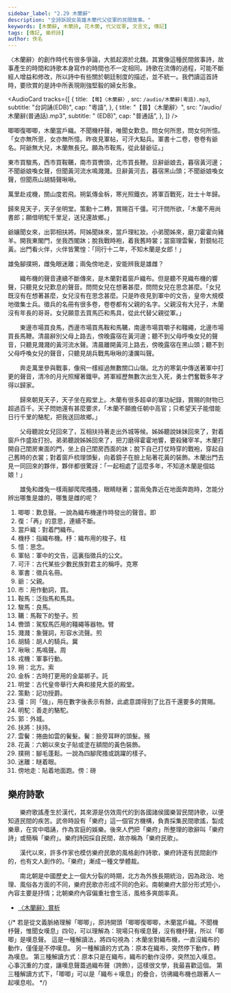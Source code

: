 ```yaml
---
sidebar_label: "2.29 木蘭辭"
description: "全詩訴說女英雄木蘭代父從軍的民間故事。"
keywords: [木蘭辭, 木蘭詩, 花木蘭, 代父從軍, 文言文, 傳記]
tags: [傳記, 樂府詩]
author: 佚名
---
```


<Intro>

〈木蘭辭〉的創作時代有很多爭論，大抵起源於北魏。其實像這種民間敘事詩，故事產生的時間和詩歌本身寫作的時間也不一定相同。詩歌在流傳的過程，可能不斷經人增益和修改，所以詩中有些關於朝廷制度的描述，並不統一。我們讀這首詩時，要欣賞的是詩中所表現剛強堅毅的婦女形象。

</Intro>

<AudioCard
  tracks={[
    {
      title: `【粵】〈木蘭辭〉`,
      src: `/audio/木蘭辭(粵語).mp3`,
      subtitle: "台詞誦(EDB)",
      cap: "粵語",
    },
    {
      title: "【普】〈木蘭辭〉",
      src: "/audio/木蘭辭(普通話).mp3",
      subtitle: " (EDB)",
      cap: "普通話",
    },
  ]}
/>

<MainText>

<div className="main prose">

唧唧復唧唧，木蘭當戶織。不聞機杼聲，唯聞女歎息。問女何所思，問女何所憶。「女亦無所思，女亦無所憶。昨夜見軍帖，可汗大點兵。軍書十二卷，卷卷有爺名。阿爺無大兒，木蘭無長兄。願為市鞍馬，從此替爺征。」

東市買駿馬，西市買鞍韉，南市買轡頭，北市買長鞭。旦辭爺娘去，暮宿黃河邊；不聞爺娘喚女聲，但聞黃河流水鳴濺濺。旦辭黃河去，暮宿黑山頭；不聞爺娘喚女聲，但聞燕山胡騎聲啾啾。

萬里赴戎機，關山度若飛。朔氣傳金柝，寒光照鐵衣。將軍百戰死，壯士十年歸。

歸來見天子，天子坐明堂。策勳十二轉，賞賜百千彊。可汗問所欲，「木蘭不用尚書郎；願借明駝千里足，送兒還故鄉。」

爺孃聞女來，出郭相扶將。阿姊聞妹來，當戶理紅妝。小弟聞姊來，磨刀霍霍向豬羊。開我東閣門，坐我西閣牀；脫我戰時袍，着我舊時裳；當窗理雲鬢，對鏡帖花黃。出門看火伴，火伴皆驚惶：「同行十二年，不知木蘭是女郎！」

雄兔腳撲朔，雌兔眼迷離；兩兔傍地走，安能辨我是雄雌？

</div>

</MainText>

<Translation>

　　織布機的聲音連續不斷傳來，是木蘭對着窗戶織布。但是聽不見織布機的響聲，只聽見女兒歎息的聲音。問問女兒在想著甚麼，問問女兒在思念甚麼。「女兒既沒有在想著甚麼，女兒沒有在思念甚麼。只是昨夜見到軍中的文告，皇帝大規模地徵集士兵。徵兵的名冊有很多卷，卷卷都有父親的名字。父親沒有大兒子，木蘭沒有年長的哥哥。女兒願意去買馬匹和馬具，從此代替父親從軍。」

　　東邊市場買良馬，西邊市場買馬鞍和馬韉，南邊市場買嚼子和韁繩，北邊市場買長馬鞭。清晨辭別父母上路去，傍晚露宿在黃河邊；聽不到父母呼喚女兒的聲音，只聽見濺濺的黃河流水聲。清晨離開黃河上路去，傍晚露宿在黑山頭；聽不到父母呼喚女兒的聲音，只聽見胡兵戰馬啾啾的淒厲叫聲。

　　奔走萬里參與戰事，像飛一樣經過無數關口山嶺。北方的寒氣中傳送著軍中打更的聲音，清冷的月光照耀著鐵甲。將軍經歷無數次出生入死，勇士們奮戰多年才得以歸家。

　　歸來朝見天子，天子坐在殿堂上。木蘭有很多超卓的軍功紀錄，賞賜的財物已超過百千。天子問她還有甚麼要求，「木蘭不願擔任朝中高官；只希望天子能借能日行千里的駱駝，把我送回故鄉。」

　　父母聽說女兒回來了，互相扶持著走出外城等候。姊姊聽說妹妹回來了，對着窗戶作盛妝打扮。弟弟聽說姊姊回來了，把刀磨得霍霍地響，要殺豬宰羊。木蘭打開自己閨房東面的門，坐上自己閨房西面的牀；脫下自己打仗時穿的戰袍，穿起自己舊時的衣裳；對着窗戶梳理頭髮，向着鏡子在臉上貼著花黃的裝飾。木蘭出門去見一同回來的夥伴，夥伴都很驚訝：「一起相處了這麼多年，不知道木蘭是個姑娘！」

　　雄兔和雌兔一樣兩腳爬爬搔搔，眼睛瞇著；當兩兔靠近在地面奔跑時，怎能分辨出哪隻是雄的，哪隻是雌的呢？

</Translation>

<Dictionary>

1. 唧唧：歎息聲。一說為織布機運作時發出的聲音。<Jypt py="zik1">即</Jypt>
2. 復：「再」的意思，連續不斷。
3. 當戶織：對着門織布。
4. 機杼：指織布機。杼：織布用的梭子。<Jypt py="cyu5">柱</Jypt>
5. 憶：思念。
6. 軍帖：軍中的文告，這裏指徵兵的公文。
7. 可汗：古代某些少數民族對君主的稱呼。<Jypt py="hak1">克</Jypt><Jypt py="hon4">寒</Jypt>
8. 軍書：徵兵名冊。
9. 爺：父親。
10. 市：用作動詞，買。
11. 鞍馬：泛指馬和馬具。
12. 駿馬：良馬。
13. 韉：馬鞍下的墊子。<Jypt py="zin1">煎</Jypt>
14. 轡頭：駕馭馬匹用的韁繩等器物。<Jypt py="bei3">臂</Jypt>
15. 濺濺：象聲詞，形容水流聲。<Jypt py="zin1">煎</Jypt>
16. 胡騎：胡人的騎兵。<Jypt py="kei3">冀</Jypt>
17. 啾啾：馬鳴聲。<Jypt py="zau1">周</Jypt>
18. 戎機：軍事行動。
19. 朔：北方。<Jypt py="sok3">索</Jypt>
20. 金柝：古時打更用的金屬梆子。<Jypt py="tok3">託</Jypt>
21. 明堂：古代皇帝舉行大典和接見大臣的殿堂。
22. 策勳：記功授爵。
23. 彊：同「強」，用在數字後表示有餘，此處意謂得到了比百千還要多的賞賜。
24. 明駝：善走的駱駝。
25. 郭：外城。
26. 扶將：扶持。
27. 雲鬢：捲曲如雲的鬢髮。鬢：臉旁耳畔的頭髮。<Jypt py="ban3">殯</Jypt>
28. 花黃：六朝以來女子貼或塗在額間的黃色裝飾。
29. 撲朔：腳毛蓬鬆。一說為四腳爬搔或跳躍的樣子。
30. 迷離：瞇着眼。
31. 傍地走：貼着地面跑。傍：<Jypt py="bong6">磅</Jypt>

</Dictionary>

<Media>
  <Tabs>
    <TabItem value="課文動畫" default>
      <Youtube id="2ZZ3MCSs9ec" />
    </TabItem>
    <TabItem value="樂府概說">
      <Youtube id="Jg1ViolO-RM" />
    </TabItem>
  </Tabs>
</Media>

## 樂府詩歌

　　樂府歌謠產生於漢代，其來源是仿效周代的到各國諸侯國樂習民間詩歌，以便知道民間的疾苦。武帝時設有「樂府」這一個官方機構，負責採集民間歌謠，製成樂章，在宮中唱誦，作為宮庭的娛樂。後來人們把「樂府」所整理的歌辭叫「樂府詩」或簡稱「樂府」。樂府詩因採自民間，故亦稱為「樂府民歌」。

　　漢代以來，許多作家也模仿樂府民歌的風格創作詩歌，樂府詩遂有民間創作的，也有文人創作的。「樂府」漸成一種文學體裁。

　　南北朝是中國歷史上一個大分裂的時期，北方為外族長期統治，因為政治、地理、風俗各方面的不同，樂府民歌亦形成不同的色彩。南朝樂府大部分形式短小，內容主要是抒情；北朝樂府內容偏重社會生活，風格多爽朗率真。

<Challenges>
  <ChallengeItem label="評估練習">
    <Quiz />
    <Solution>
      <QuizAnswers />
    </Solution>
  </ChallengeItem>
</Challenges>

<Resources>

- [〈木蘭辭〉賞析](https://www.edb.gov.hk/attachment/tc/curriculum-development/kla/chi-edu/recommended-passages/KS3_08.pdf)

</Resources>

{/* 若是從文義脈絡理解「唧唧」，原詩開頭「唧唧復唧唧，木蘭當戶織。不聞機杼聲，惟聞女嘆息」四句，可以理解為：現場只有嘆息聲，沒有機杼聲，所以「唧唧」是嘆息聲。
這是一種解讀法，將四句視為：木蘭坐對織布機，一直沒織布的動作，僅僅是不停嘆息。
另一種解讀的方式為：原本在織布，突然停下動作，轉為嘆息。
第三種解讀方式：原本只是在織布，織布的動作沒停，突然加入嘆息。心事沉重的力度，讓嘆息聲蓋過織布聲（誇飾），這樣很文學，我最喜歡這個。
第三種解讀方式下，「唧唧」可以是「織布＋嘆息」的疊合，彷彿織布機也跟著人一起嘆息啦。 */}
